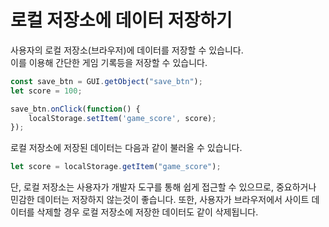 
# 로컬 저장소에 데이터 저장하기

사용자의 로컬 저장소(브라우저)에 데이터를 저장할 수 있습니다.  
이를 이용해 간단한 게임 기록등을 저장할 수 있습니다.  

```js copy showLineNumbers filename="save-local-storage"
const save_btn = GUI.getObject("save_btn");
let score = 100;

save_btn.onClick(function() {
    localStorage.setItem('game_score', score);
});
```

로컬 저장소에 저장된 데이터는 다음과 같이 불러올 수 있습니다.  

```js showLineNumbers filename="load-game-data"
let score = localStorage.getItem("game_score");
```

<Callout type="error">
    단, 로컬 저장소는 사용자가 개발자 도구를 통해 쉽게 접근할 수 있으므로, 중요하거나 민감한 데이터는 저장하지 않는것이 좋습니다.
    또한, 사용자가 브라우저에서 사이트 데이터를 삭제할 경우 로컬 저장소에 저장한 데이터도 같이 삭제됩니다.  
</Callout>
